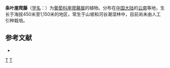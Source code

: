 {{Speciesbox 
| genus = Tetrastigma
| species = lineare
| authority = [[王文采|W. T. Wang]] ex [[李朝銮|C. L. Li]]
}}
'''条叶崖爬藤'''（[[学名|学名]]：{{lang|la|''Tetrastigma lineare''}}）为[[葡萄科|葡萄科]][[崖爬藤属|崖爬藤属]]的植物。分布在[[中国大陆|中国大陆]]的[[云南|云南]]等地，生长于海拔450米至1,150米的地区，常生于山坡和河谷潮湿林中，目前尚未由人工引种栽培。

== 参考文献 ==
<div class="references-small">
* {{cite web| url =http://www.bioinfo.cn/db05/KmzwSpecies.php?action=view&id=28835| title =条叶崖爬藤| work =《中国高等植物数据库全库》| publisher =中国科学院微生物研究所| author =昆明植物研究所| accessdate =2009-02-26| deadurl =yes| archiveurl =https://web.archive.org/web/20160305043607/http://www.bioinfo.cn/db05/KmzwSpecies.php?action=view&id=28835| archivedate =2016-03-05}}
</div>
{{Taxonbar|from=Q11099711}}

[[Category:崖爬藤属|T]]
[[Category:云南植物|T]]
